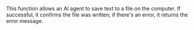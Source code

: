 This function allows an AI agent to save text to a file on the computer. If successful, it confirms the file was written; if there's an error, it returns the error message.